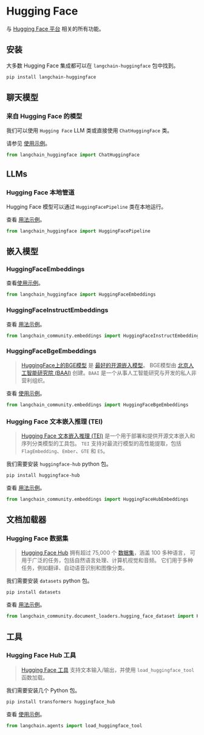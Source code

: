 # Hugging Face

与 [Hugging Face 平台](https://huggingface.co/) 相关的所有功能。

## 安装

大多数 Hugging Face 集成都可以在 `langchain-huggingface` 包中找到。

```bash
pip install langchain-huggingface
```

## 聊天模型

### 来自 Hugging Face 的模型

我们可以使用 `Hugging Face` LLM 类或直接使用 `ChatHuggingFace` 类。

请参见 [使用示例](/docs/integrations/chat/huggingface)。

```python
from langchain_huggingface import ChatHuggingFace
```

## LLMs

### Hugging Face 本地管道

Hugging Face 模型可以通过 `HuggingFacePipeline` 类在本地运行。

查看 [用法示例](/docs/integrations/llms/huggingface_pipelines)。

```python
from langchain_huggingface import HuggingFacePipeline
```

## 嵌入模型

### HuggingFaceEmbeddings

查看[使用示例](/docs/integrations/text_embedding/huggingfacehub)。

```python
from langchain_huggingface import HuggingFaceEmbeddings
```

### HuggingFaceInstructEmbeddings

查看 [用法示例](/docs/integrations/text_embedding/instruct_embeddings)。

```python
from langchain_community.embeddings import HuggingFaceInstructEmbeddings
```

### HuggingFaceBgeEmbeddings

>[HuggingFace上的BGE模型](https://huggingface.co/BAAI/bge-large-en) 是 [最好的开源嵌入模型](https://huggingface.co/spaces/mteb/leaderboard)。
>BGE模型由 [北京人工智能研究院 (BAAI)](https://en.wikipedia.org/wiki/Beijing_Academy_of_Artificial_Intelligence) 创建。`BAAI` 是一个从事人工智能研究与开发的私人非营利组织。

查看 [使用示例](/docs/integrations/text_embedding/bge_huggingface)。

```python
from langchain_community.embeddings import HuggingFaceBgeEmbeddings
```

### Hugging Face 文本嵌入推理 (TEI)

>[Hugging Face 文本嵌入推理 (TEI)](https://huggingface.co/docs/text-generation-inference/index) 是一个用于部署和提供开源文本嵌入和序列分类模型的工具包。 `TEI` 支持对最流行模型的高性能提取，包括 `FlagEmbedding`、`Ember`、`GTE` 和 `E5`。

我们需要安装 `huggingface-hub` python 包。

```bash
pip install huggingface-hub
```

查看 [用法示例](/docs/integrations/text_embedding/text_embeddings_inference)。

```python
from langchain_community.embeddings import HuggingFaceHubEmbeddings
```

## 文档加载器

### Hugging Face 数据集

>[Hugging Face Hub](https://huggingface.co/docs/hub/index) 拥有超过 75,000 个 
> [数据集](https://huggingface.co/docs/hub/index#datasets)，涵盖 100 多种语言， 
> 可用于广泛的任务，包括自然语言处理、计算机视觉和音频。 
> 它们用于多种任务，例如翻译、自动语音识别和图像分类。

我们需要安装 `datasets` python 包。

```bash
pip install datasets
```

查看 [用法示例](/docs/integrations/document_loaders/hugging_face_dataset)。

```python
from langchain_community.document_loaders.hugging_face_dataset import HuggingFaceDatasetLoader
```

## 工具

### Hugging Face Hub 工具

>[Hugging Face 工具](https://huggingface.co/docs/transformers/v4.29.0/en/custom_tools) 
> 支持文本输入/输出，并使用 `load_huggingface_tool` 函数加载。

我们需要安装几个 Python 包。

```bash
pip install transformers huggingface_hub
```

查看 [使用示例](/docs/integrations/tools/huggingface_tools)。

```python
from langchain.agents import load_huggingface_tool
```